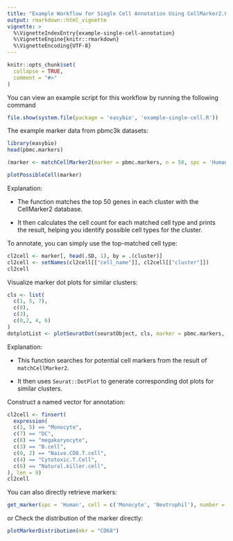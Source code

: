 ---
title: "Example Workflow for Single Cell Annotation Using CellMarker2.0"
output: rmarkdown::html_vignette
vignette: >
  %\VignetteIndexEntry{example-single-cell-annotation}
  %\VignetteEngine{knitr::rmarkdown}
  %\VignetteEncoding{UTF-8}
---


```{r, include = FALSE}
knitr::opts_chunk$set(
  collapse = TRUE,
  comment = "#>"
)
```

You can view an example script for this workflow by running the following command

```r
file.show(system.file(package = 'easybio', 'example-single-cell.R'))
```


The example marker data from pbmc3k datasets:

```{r}
library(easybio)
head(pbmc.markers)
```

```{r}
(marker <- matchCellMarker2(marker = pbmc.markers, n = 50, spc = 'Human')[, head(.SD, 2), by=cluster])
```

```{r, fig.width=7.5, fig.height=6}
plotPossibleCell(marker)
```

Explanation:

- The function matches the top 50 genes in each cluster with the CellMarker2 database.

- It then calculates the cell count for each matched cell type and prints the result, helping you identify possible cell types for the cluster.

To annotate, you can simply use the top-matched cell type:

```{r}
cl2cell <- marker[, head(.SD, 1), by = .(cluster)]
cl2cell <- setNames(cl2cell[["cell_name"]], cl2cell[["cluster"]])
cl2cell
```

Visualize marker dot plots for similar clusters:

```{r,eval=FALSE}
cls <- list(
  c(1, 5, 7), 
  c(8),
  c(3),
  c(0,2, 4, 6)
)
dotplotList <- plotSeuratDot(seuratObject, cls, marker = pbmc.markers, n = 50, spc = 'Human', topcellN = 2)
```

Explanation:

- This function searches for potential cell markers from the result of `matchCellMarker2`.

- It then uses `Seurat::DotPlot` to generate corresponding dot plots for similar clusters.

Construct a named vector for  annotation:

```{r}
cl2cell <- finsert(
  expression(
  c(1, 5) == "Monocyte",
  c(7) == "DC",
  c(8) == "megakaryocyte",
  c(3) == "B.cell",
  c(0, 2) == "Naive.CD8.T.cell",
  c(4) == "Cytotoxic.T.Cell",
  c(6) == "Natural.killer.cell",
), len = 9)
cl2cell
```

You can also directly retrieve markers:

```{r}
get_marker(spc = 'Human', cell = c('Monocyte', 'Neutrophil'), number = 5, min.count = 1)
```

or Check the  distribution of the marker directly:

```{r, fig.width=7.5, fig.height=7}
plotMarkerDistribution(mkr = "CD68")
```
